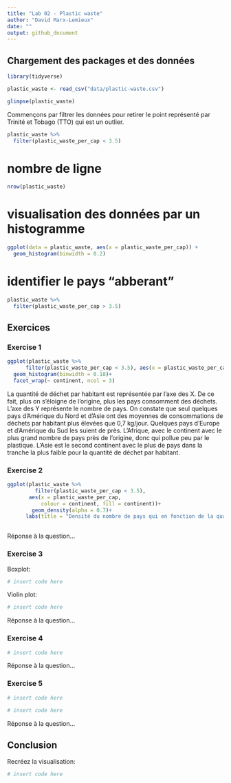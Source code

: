 ```yaml
---
title: "Lab 02 - Plastic waste"
author: "David Marx-Lemieux"
date: ""
output: github_document
---
```


## Chargement des packages et des données

```r
library(tidyverse) 
```

```r
plastic_waste <- read_csv("data/plastic-waste.csv")
```

```r
glimpse(plastic_waste)

```

Commençons par filtrer les données pour retirer le point représenté par Trinité et Tobago (TTO) qui est un outlier.

```r
plastic_waste %>%
  filter(plastic_waste_per_cap < 3.5)
```
# nombre de ligne

```r
nrow(plastic_waste)
```

# visualisation des données par un histogramme
```r
ggplot(data = plastic_waste, aes(x = plastic_waste_per_cap)) +
  geom_histogram(binwidth = 0.2)
```

# identifier le pays "abberant"
```r
plastic_waste %>%
  filter(plastic_waste_per_cap > 3.5)
```

## Exercices

### Exercise 1

```r
ggplot(plastic_waste %>%
      filter(plastic_waste_per_cap < 3.5), aes(x = plastic_waste_per_cap))+
  geom_histogram(binwidth = 0.18)+
  facet_wrap(~ continent, ncol = 3)
```

La quantité de déchet par habitant est représentée par l'axe des X. De ce fait, plus on s'éloigne de l'origine, plus les pays consomment des déchets. L'axe des Y représente le nombre de pays. On constate que seul quelques pays d'Amérique du Nord et d'Asie ont des moyennes de consommations de déchets par habitant plus élevées que 0,7 kg/jour. Quelques pays d'Europe et d'Amérique du Sud les suient de près. L'Afrique, avec le continent avec le plus grand nombre de pays près de l'origine, donc qui pollue peu par le plastique. L'Asie est le second continent avec le plus de pays dans la tranche la plus faible pour la quantité de déchet par habitant.

### Exercise 2

```r
ggplot(plastic_waste %>%
         filter(plastic_waste_per_cap < 3.5), 
       aes(x = plastic_waste_per_cap,
           colour = continent, fill = continent))+
        geom_density(alpha = 0.7)+
      labs(title = "Densité du nombre de pays qui en fonction de la quantité de déchet (Kg/jour)")
           
```

Réponse à la question...

### Exercise 3

Boxplot:

```r
# insert code here
```

Violin plot:

```r
# insert code here
```

Réponse à la question...

### Exercise 4


```r
# insert code here
```

Réponse à la question...

### Exercise 5


```r
# insert code here
```

```r
# insert code here
```

Réponse à la question...

## Conclusion

Recréez la visualisation:

```r
# insert code here
```
